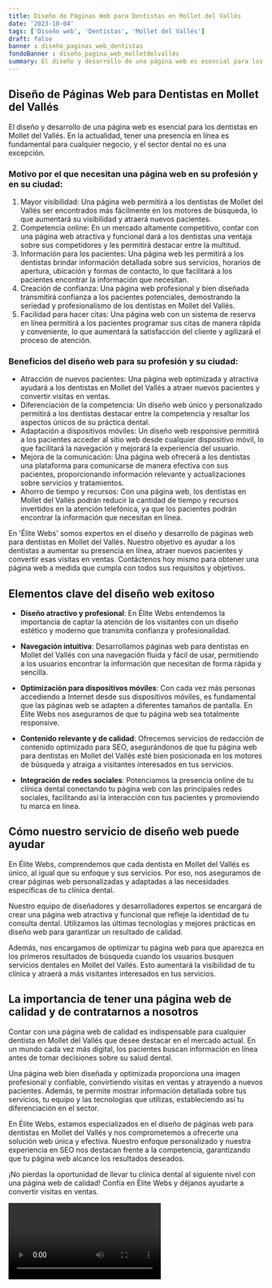 ```yaml
---
title: Diseño de Páginas Web para Dentistas en Mollet del Vallés
date: '2023-10-04'
tags: ['Diseño web', 'Dentistas', 'Mollet del Vallés']
draft: false
banner : diseño_paginas_web_dentistas
fondoBanner : diseño_pagina_web_molletdelvallés
summary: El diseño y desarrollo de una página web es esencial para los dentistas en Mollet del Vallés. En la actualidad, tener una presencia en línea es fundamental para cualquier negocio, y el sector dental no es una excepción.
---
```


## Diseño de Páginas Web para Dentistas en Mollet del Vallés

El diseño y desarrollo de una página web es esencial para los dentistas en Mollet del Vallés. En la actualidad, tener una presencia en línea es fundamental para cualquier negocio, y el sector dental no es una excepción.

### Motivo por el que necesitan una página web en su profesión y en su ciudad:
1. Mayor visibilidad: Una página web permitirá a los dentistas de Mollet del Vallés ser encontrados más fácilmente en los motores de búsqueda, lo que aumentará su visibilidad y atraerá nuevos pacientes.
2. Competencia online: En un mercado altamente competitivo, contar con una página web atractiva y funcional dará a los dentistas una ventaja sobre sus competidores y les permitirá destacar entre la multitud.
3. Información para los pacientes: Una página web les permitirá a los dentistas brindar información detallada sobre sus servicios, horarios de apertura, ubicación y formas de contacto, lo que facilitará a los pacientes encontrar la información que necesitan.
4. Creación de confianza: Una página web profesional y bien diseñada transmitirá confianza a los pacientes potenciales, demostrando la seriedad y profesionalismo de los dentistas en Mollet del Vallés.
5. Facilidad para hacer citas: Una página web con un sistema de reserva en línea permitirá a los pacientes programar sus citas de manera rápida y conveniente, lo que aumentará la satisfacción del cliente y agilizará el proceso de atención.

### Beneficios del diseño web para su profesión y su ciudad:
- Atracción de nuevos pacientes: Una página web optimizada y atractiva ayudará a los dentistas en Mollet del Vallés a atraer nuevos pacientes y convertir visitas en ventas.
- Diferenciación de la competencia: Un diseño web único y personalizado permitirá a los dentistas destacar entre la competencia y resaltar los aspectos únicos de su práctica dental.
- Adaptación a dispositivos móviles: Un diseño web responsive permitirá a los pacientes acceder al sitio web desde cualquier dispositivo móvil, lo que facilitará la navegación y mejorará la experiencia del usuario.
- Mejora de la comunicación: Una página web ofrecerá a los dentistas una plataforma para comunicarse de manera efectiva con sus pacientes, proporcionando información relevante y actualizaciones sobre servicios y tratamientos.
- Ahorro de tiempo y recursos: Con una página web, los dentistas en Mollet del Vallés podrán reducir la cantidad de tiempo y recursos invertidos en la atención telefónica, ya que los pacientes podrán encontrar la información que necesitan en línea.

En 'Élite Webs' somos expertos en el diseño y desarrollo de páginas web para dentistas en Mollet del Vallés. Nuestro objetivo es ayudar a los dentistas a aumentar su presencia en línea, atraer nuevos pacientes y convertir esas visitas en ventas. Contáctenos hoy mismo para obtener una página web a medida que cumpla con todos sus requisitos y objetivos.

<GifSeo />

<Cta />

## Elementos clave del diseño web exitoso

- **Diseño atractivo y profesional**: En Élite Webs entendemos la importancia de captar la atención de los visitantes con un diseño estético y moderno que transmita confianza y profesionalidad.

- **Navegación intuitiva**: Desarrollamos páginas web para dentistas en Mollet del Vallés con una navegación fluida y fácil de usar, permitiendo a los usuarios encontrar la información que necesitan de forma rápida y sencilla.

- **Optimización para dispositivos móviles**: Con cada vez más personas accediendo a Internet desde sus dispositivos móviles, es fundamental que las páginas web se adapten a diferentes tamaños de pantalla. En Élite Webs nos aseguramos de que tu página web sea totalmente responsive.

- **Contenido relevante y de calidad**: Ofrecemos servicios de redacción de contenido optimizado para SEO, asegurándonos de que tu página web para dentistas en Mollet del Vallés esté bien posicionada en los motores de búsqueda y atraiga a visitantes interesados en tus servicios.

- **Integración de redes sociales**: Potenciamos la presencia online de tu clínica dental conectando tu página web con las principales redes sociales, facilitando así la interacción con tus pacientes y promoviendo tu marca en línea.

## Cómo nuestro servicio de diseño web puede ayudar

En Élite Webs, comprendemos que cada dentista en Mollet del Vallés es único, al igual que su enfoque y sus servicios. Por eso, nos aseguramos de crear páginas web personalizadas y adaptadas a las necesidades específicas de tu clínica dental.

Nuestro equipo de diseñadores y desarrolladores expertos se encargará de crear una página web atractiva y funcional que refleje la identidad de tu consulta dental. Utilizamos las últimas tecnologías y mejores prácticas en diseño web para garantizar un resultado de calidad.

Además, nos encargamos de optimizar tu página web para que aparezca en los primeros resultados de búsqueda cuando los usuarios busquen servicios dentales en Mollet del Vallés. Esto aumentará la visibilidad de tu clínica y atraerá a más visitantes interesados en tus servicios.

## La importancia de tener una página web de calidad y de contratarnos a nosotros

Contar con una página web de calidad es indispensable para cualquier dentista en Mollet del Vallés que desee destacar en el mercado actual. En un mundo cada vez más digital, los pacientes buscan información en línea antes de tomar decisiones sobre su salud dental.

Una página web bien diseñada y optimizada proporciona una imagen profesional y confiable, convirtiendo visitas en ventas y atrayendo a nuevos pacientes. Además, te permite mostrar información detallada sobre tus servicios, tu equipo y las tecnologías que utilizas, estableciendo así tu diferenciación en el sector.

En Élite Webs, estamos especializados en el diseño de páginas web para dentistas en Mollet del Vallés y nos comprometemos a ofrecerte una solución web única y efectiva. Nuestro enfoque personalizado y nuestra experiencia en SEO nos destacan frente a la competencia, garantizando que tu página web alcance los resultados deseados.

¡No pierdas la oportunidad de llevar tu clínica dental al siguiente nivel con una página web de calidad! Confía en Élite Webs y déjanos ayudarte a convertir visitas en ventas.

<Video />

<CtaBot job='Dentistas' city='Mollet del Vallés'/>

<Gmaps query='Mollet del Vallés+españa+maps' />